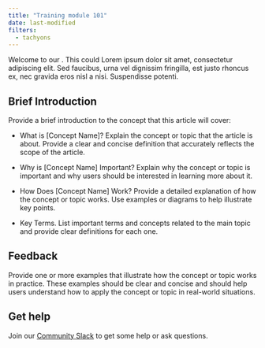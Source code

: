 ```yaml
---
title: "Training module 101"
date: last-modified
filters:
  - tachyons
---
```


Welcome to our <insert-training-course-name>. This could 
Lorem ipsum dolor sit amet, consectetur adipiscing elit. Sed faucibus, urna vel dignissim fringilla, est justo rhoncus ex, nec gravida eros nisl a nisi. Suspendisse potenti. 

## Brief Introduction

Provide a brief introduction to the concept that this article will cover:

- What is [Concept Name]? Explain the concept or topic that the article is about. Provide a clear and concise definition that accurately reflects the scope of the article.

- Why is [Concept Name] Important? Explain why the concept or topic is important and why users should be interested in learning more about it.

- How Does [Concept Name] Work? Provide a detailed explanation of how the concept or topic works. Use examples or diagrams to help illustrate key points.

- Key Terms. List important terms and concepts related to the main topic and provide clear definitions for each one.

## Feedback

Provide one or more examples that illustrate how the concept or topic works in practice. These examples should be clear and concise and should help users understand how to apply the concept or topic in real-world situations.

## Get help

Join our [Community Slack](/about/contributing/join-community.qmd) to get some help or ask questions. 

